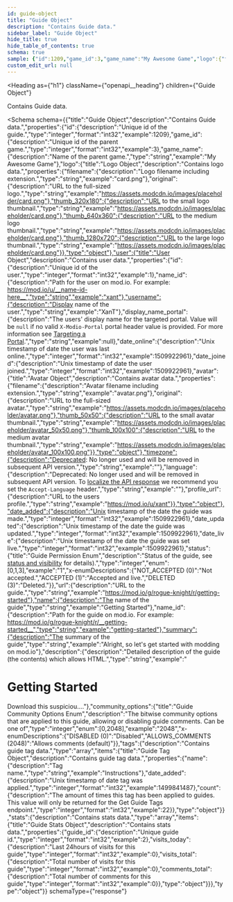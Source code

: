 ```yaml
---
id: guide-object
title: "Guide Object"
description: "Contains Guide data."
sidebar_label: "Guide Object"
hide_title: true
hide_table_of_contents: true
schema: true
sample: {"id":1209,"game_id":3,"game_name":"My Awesome Game","logo":{"filename":"card.png","original":"https://assets.modcdn.io/images/placeholder/card.png","thumb_320x180":"https://assets.modcdn.io/images/placeholder/card.png","thumb_640x360":"https://assets.modcdn.io/images/placeholder/card.png","thumb_1280x720":"https://assets.modcdn.io/images/placeholder/card.png"},"user":{"id":1,"name_id":"xant","username":"XanT","display_name_portal":null,"date_online":1509922961,"date_joined":1509922961,"avatar":{"filename":"avatar.png","original":"https://assets.modcdn.io/images/placeholder/avatar.png","thumb_50x50":"https://assets.modcdn.io/images/placeholder/avatar_50x50.png","thumb_100x100":"https://assets.modcdn.io/images/placeholder/avatar_100x100.png"},"timezone":"","language":"","profile_url":"https://mod.io/u/xant"},"date_added":1509922961,"date_updated":1509922961,"date_live":1509922961,"status":"1","url":"https://mod.io/g/rogue-knight/r/getting-started","name":"Getting Started","name_id":"getting-started","summary":"Alright, so let's get started with modding on mod.io","description":"<h1>Getting Started</h2><p>Download this suspiciou....","community_options":"2048","tags":[{"name":"Instructions","date_added":1499841487,"count":22}],"stats":[{"guide_id":2,"visits_today":0,"visits_total":0,"comments_total":0}]}
custom_edit_url: null
---
```



<Heading
  as={"h1"}
  className={"openapi__heading"}
  children={"Guide Object"}
>
</Heading>



Contains Guide data.

<Schema
  schema={{"title":"Guide Object","description":"Contains Guide data.","properties":{"id":{"description":"Unique id of the guide.","type":"integer","format":"int32","example":1209},"game_id":{"description":"Unique id of the parent game.","type":"integer","format":"int32","example":3},"game_name":{"description":"Name of the parent game.","type":"string","example":"My Awesome Game"},"logo":{"title":"Logo Object","description":"Contains logo data.","properties":{"filename":{"description":"Logo filename including extension.","type":"string","example":"card.png"},"original":{"description":"URL to the full-sized logo.","type":"string","example":"https://assets.modcdn.io/images/placeholder/card.png"},"thumb_320x180":{"description":"URL to the small logo thumbnail.","type":"string","example":"https://assets.modcdn.io/images/placeholder/card.png"},"thumb_640x360":{"description":"URL to the medium logo thumbnail.","type":"string","example":"https://assets.modcdn.io/images/placeholder/card.png"},"thumb_1280x720":{"description":"URL to the large logo thumbnail.","type":"string","example":"https://assets.modcdn.io/images/placeholder/card.png"}},"type":"object"},"user":{"title":"User Object","description":"Contains user data.","properties":{"id":{"description":"Unique id of the user.","type":"integer","format":"int32","example":1},"name_id":{"description":"Path for the user on mod.io. For example: https://mod.io/u/__name-id-here__","type":"string","example":"xant"},"username":{"description":"Display name of the user.","type":"string","example":"XanT"},"display_name_portal":{"description":"The users' display name for the targeted portal. Value will be `null` if no valid `X-Modio-Portal` portal header value is provided. For more information see [Targeting a Portal](/restapi/platforms#targeting-a-portal).","type":"string","example":null},"date_online":{"description":"Unix timestamp of date the user was last online.","type":"integer","format":"int32","example":1509922961},"date_joined":{"description":"Unix timestamp of date the user joined.","type":"integer","format":"int32","example":1509922961},"avatar":{"title":"Avatar Object","description":"Contains avatar data.","properties":{"filename":{"description":"Avatar filename including extension.","type":"string","example":"avatar.png"},"original":{"description":"URL to the full-sized avatar.","type":"string","example":"https://assets.modcdn.io/images/placeholder/avatar.png"},"thumb_50x50":{"description":"URL to the small avatar thumbnail.","type":"string","example":"https://assets.modcdn.io/images/placeholder/avatar_50x50.png"},"thumb_100x100":{"description":"URL to the medium avatar thumbnail.","type":"string","example":"https://assets.modcdn.io/images/placeholder/avatar_100x100.png"}},"type":"object"},"timezone":{"description":"Deprecated: No longer used and will be removed in subsequent API version.","type":"string","example":""},"language":{"description":"Deprecated: No longer used and will be removed in subsequent API version. To [localize the API response](/restapi/localization) we recommend you set the `Accept-Language` header.","type":"string","example":""},"profile_url":{"description":"URL to the users profile.","type":"string","example":"https://mod.io/u/xant"}},"type":"object"},"date_added":{"description":"Unix timestamp of the date the guide was made.","type":"integer","format":"int32","example":1509922961},"date_updated":{"description":"Unix timestamp of the date the guide was updated.","type":"integer","format":"int32","example":1509922961},"date_live":{"description":"Unix timestamp of the date the guide was set live.","type":"integer","format":"int32","example":1509922961},"status":{"title":"Guide Permission Enum","description":"Status of the guide, see [status and visibility](/restapi/status-and-visibility) for details).","type":"integer","enum":[0,1,3],"example":"1","x-enumDescriptions":{"NOT_ACCEPTED (0)":"Not accepted.","ACCEPTED (1)":"Accepted and live.","DELETED (3)":"Deleted."}},"url":{"description":"URL to the guide.","type":"string","example":"https://mod.io/g/rogue-knight/r/getting-started"},"name":{"description":"The name of the guide","type":"string","example":"Getting Started"},"name_id":{"description":"Path for the guide on mod.io. For example: https://mod.io/g/rogue-knight/r/__getting-started__","type":"string","example":"getting-started"},"summary":{"description":"The summary of the guide","type":"string","example":"Alright, so let's get started with modding on mod.io"},"description":{"description":"Detailed description of the guide (the contents) which allows HTML.","type":"string","example":"<h1>Getting Started</h2><p>Download this suspiciou...."},"community_options":{"title":"Guide Community Options Enum","description":"The bitwise community options that are applied to this guide, allowing or disabling guide comments. Can be one of","type":"integer","enum":[0,2048],"example":"2048","x-enumDescriptions":{"DISABLED (0)":"Disabled","ALLOWS_COMMENTS (2048)":"Allows comments (default)"}},"tags":{"description":"Contains guide tag data.","type":"array","items":{"title":"Guide Tag Object","description":"Contains guide tag data.","properties":{"name":{"description":"Tag name.","type":"string","example":"Instructions"},"date_added":{"description":"Unix timestamp of date tag was applied.","type":"integer","format":"int32","example":1499841487},"count":{"description":"The amount of times this tag has been applied to guides. This value will only be returned for the Get Guide Tags endpoint.","type":"integer","format":"int32","example":22}},"type":"object"}},"stats":{"description":"Contains stats data.","type":"array","items":{"title":"Guide Stats Object","description":"Contains stats data.","properties":{"guide_id":{"description":"Unique guide id.","type":"integer","format":"int32","example":2},"visits_today":{"description":"Last 24hours of visits for this guide","type":"integer","format":"int32","example":0},"visits_total":{"description":"Total number of visits for this guide","type":"integer","format":"int32","example":0},"comments_total":{"description":"Total number of comments for this guide","type":"integer","format":"int32","example":0}},"type":"object"}}},"type":"object"}}
  schemaType={"response"}
>
  
</Schema>
            